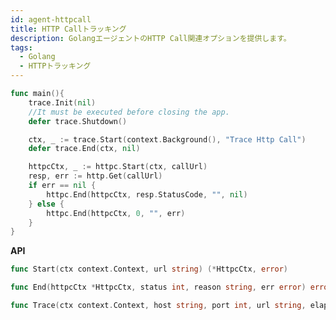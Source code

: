 ```yaml
---
id: agent-httpcall
title: HTTP Callトラッキング
description: GolangエージェントのHTTP Call関連オプションを提供します。
tags:
  - Golang
  - HTTPトラッキング
---
```


```go title='GO'
func main(){
    trace.Init(nil)
    //It must be executed before closing the app.
    defer trace.Shutdown()

    ctx, _ := trace.Start(context.Background(), "Trace Http Call")
    defer trace.End(ctx, nil)

	httpcCtx, _ := httpc.Start(ctx, callUrl)
    resp, err := http.Get(callUrl)
    if err == nil {
    	httpc.End(httpcCtx, resp.StatusCode, "", nil)
    } else {
    	httpc.End(httpcCtx, 0, "", err)
    }
}
```

**API**

```go title='GO'
func Start(ctx context.Context, url string) (*HttpcCtx, error)

func End(httpcCtx *HttpcCtx, status int, reason string, err error) error

func Trace(ctx context.Context, host string, port int, url string, elapsed int, status int, reason string, err error) error
```
